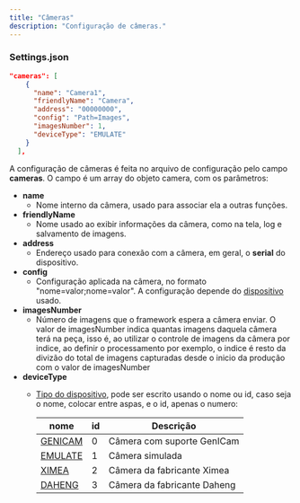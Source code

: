 ```yaml
---
title: "Câmeras"
description: "Configuração de câmeras."
---
```


### Settings.json

```json
"cameras": [
    {
      "name": "Camera1",
      "friendlyName": "Camera",
      "address": "00000000",
      "config": "Path=Images",
      "imagesNumber": 1,
      "deviceType": "EMULATE"
    }
  ],
```

A configuração de câmeras é feita no arquivo de configuração pelo campo **cameras**. O campo é um array do objeto camera, com os parâmetros:

- **name**
  - Nome interno da câmera, usado para associar ela a outras funções.
- **friendlyName**
  - Nome usado ao exibir informações da câmera, como na tela, log e salvamento de imagens.
- **address**
  - Endereço usado para conexão com a câmera, em geral, o **serial** do dispositivo.
- **config**
  - Configuração aplicada na câmera, no formato "nome=valor;nome=valor". A configuração depende do [dispositivo](/cameras/device-type) usado.
- **imagesNumber**
  - Número de imagens que o framework espera a câmera enviar. O valor de imagesNumber indica quantas imagens daquela câmera terá na peça, isso é, ao utilizar o controle de imagens da câmera por indice, ao definir o processamento por exemplo, o indice é resto da divizão do total de imagens capturadas desde o inicio da produção com o valor de imagesNumber
- **deviceType**
  - [Tipo do dispositivo](/cameras/device-type), pode ser escrito usando o nome ou id, caso seja o nome, colocar entre aspas, e o id, apenas o numero:

    | nome                         | id | Descrição                   |
    | ---------------------------- | --- | --------------------------- |
    | [GENICAM](/cameras/genicam)  | 0  | Câmera com suporte GenICam  |
    | [EMULATE](/cameras/emulated) | 1  | Câmera simulada             |
    | [XIMEA](/cameras/ximea)      | 2  | Câmera da fabricante Ximea  |
    | [DAHENG](/cameras/daheng)    | 3  | Câmera da fabricante Daheng |